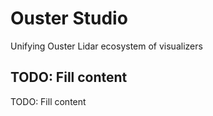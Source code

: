 
# Ouster Studio

Unifying Ouster Lidar ecosystem of visualizers

<ProjectWrapperBelowTitles project={props.project}>

## TODO: Fill content

TODO: Fill content

</ProjectWrapperBelowTitles>
